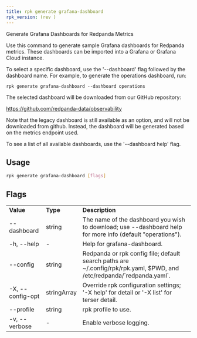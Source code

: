 ```yaml
---
title: rpk generate grafana-dashboard
rpk_version: (rev )
---
```


Generate Grafana Dashboards for Redpanda Metrics

Use this command to generate sample Grafana dashboards for Redpanda metrics.
These dashboards can be imported into a Grafana or Grafana Cloud instance.

To select a specific dashboard, use the '--dashboard' flag followed by the
dashboard name. For example, to generate the operations dashboard, run:

    rpk generate grafana-dashboard --dashboard operations

The selected dashboard will be downloaded from our GitHub repository:

https://github.com/redpanda-data/observability

Note that the legacy dashboard is still available as an option, and will not be
downloaded from github. Instead, the dashboard will be generated based on the
metrics endpoint used.

To see a list of all available dashboards, use the '--dashboard help' flag.

## Usage

```bash
rpk generate grafana-dashboard [flags]
```

## Flags

<table>
  <tbody>
    <tr>
      <td>
        <strong>Value</strong>
      </td>
      <td>
        <strong>Type</strong>
      </td>
      <td>
        <strong>Description</strong>
      </td>
    </tr>
    <tr>
      <td>--dashboard</td>
      <td>string</td>
      <td>
        The name of the dashboard you wish to download; use --dashboard help for
        more info (default "operations").
      </td>
    </tr>
    <tr>
      <td>-h, --help</td>
      <td>-</td>
      <td>Help for grafana-dashboard.</td>
    </tr>
    <tr>
      <td>--config</td>
      <td>string</td>
      <td>
        Redpanda or rpk config file; default search paths are
        ~/.config/rpk/rpk.yaml, $PWD, and /etc/redpanda/`redpanda.yaml`.
      </td>
    </tr>
    <tr>
      <td>-X, --config-opt</td>
      <td>stringArray</td>
      <td>
        Override rpk configuration settings; '-X help' for detail or '-X list'
        for terser detail.
      </td>
    </tr>
    <tr>
      <td>--profile</td>
      <td>string</td>
      <td>rpk profile to use.</td>
    </tr>
    <tr>
      <td>-v, --verbose</td>
      <td>-</td>
      <td>Enable verbose logging.</td>
    </tr>
  </tbody>
</table>
